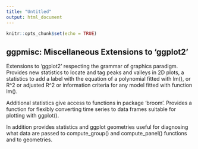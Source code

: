 ```yaml
---
title: "Untitled"
output: html_document
---
```


```r
knitr::opts_chunk$set(echo = TRUE)
```

## ggpmisc: Miscellaneous Extensions to 'ggplot2'

Extensions to 'ggplot2' respecting the grammar of graphics paradigm. Provides new statistics to locate and tag peaks and valleys in 2D plots, a statistics to add a label with the equation of a polynomial fitted with lm(), or R^2 or adjusted R^2 or information criteria for any model fitted with function lm(). 

Additional statistics give access to functions in package 'broom'. Provides a function for flexibly converting time series to data frames suitable for plotting with ggplot(). 

In addition provides statistics and ggplot geometries useful for diagnosing what data are passed to compute_group() and compute_panel() functions and to geometries.
